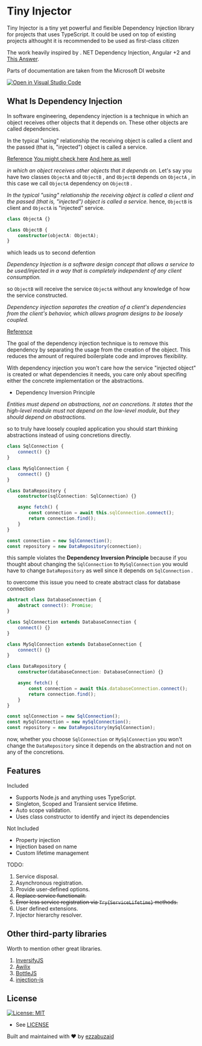 # Tiny Injector

Tiny Injector is a tiny yet powerful and flexible Dependency Injection library for projects that uses TypeScript.
It could be used on top of existing projects althought it is recommended to be used as first-class citizen

The work heavily inspired by . NET Dependency Injection, Angular +2 and [This Answer](https://stackoverflow.com/a/48187842/10415423).

Parts of documentation are taken from the Microsoft DI website

[![Open in Visual Studio Code](https://open.vscode.dev/badges/open-in-vscode.svg)](https://open.vscode.dev/ezzabuzaid/tiny-injector)

## What Is Dependency Injection

In software engineering, dependency injection is a technique in which an object receives other objects that it depends on. These other objects are called dependencies.

In the typical "using" relationship the receiving object is called a client and the passed (that is, "injected") object is called a service.

[Reference](https://en.wikipedia.org/wiki/Dependency_injection)
[You might check here](https://stackoverflow.com/questions/130794/what-is-dependency-injection/140655#140655)
[And here as well](<https://docs.microsoft.com/en-us/dotnet/core/extensions/dependency-injection#:~:text=which%20is%20a%20technique%20for%20achieving%20Inversion%20of%20Control%20(IoC)%20between%20classes%20and%20their%20dependencies.%20Dependency%20injection%20in%20.NET%20is%20a%20first%2Dclass%20citizen%2C%20along%20with%20configuration%2C%20logging%2C%20and%20the%20options%20pattern.>)

_in which an object receives other objects that it depends on._
Let's say you have two classes `ObjectA` and `ObjectB` , and `ObjectB` depends on `ObjectA` , in this case we call `ObjectA` dependency on `ObjectB` .

_In the typical "using" relationship the receiving object is called a client and the passed (that is, "injected") object is called a service._
hence, `ObjectB` is client and `ObjectA` is "injected" service.

```typescript
class ObjectA {}

class ObjectB {
	constructor(objectA: ObjectA);
}
```

which leads us to second defention

_Dependency Injection is a software design concept that allows a service to be used/injected in a way that is completely independent of any client consumption._

so `ObjectB` will receive the service `ObjectA` without any knowledge of how the service constructed.

_Dependency injection separates the creation of a client's dependencies from the client's behavior, which allows program designs to be loosely coupled._

[Reference](https://www.codementor.io/@olotintemitope/dependency-injection-explained-in-plain-english-b24hippx7)

The goal of the dependency injection technique is to remove this dependency by separating the usage from the creation of the object. This reduces the amount of required boilerplate code and improves flexibility.

With dependency injection you won't care how the service "injected object" is created or what dependencies it needs, you care only about specifing either the concrete implementation or the abstractions.

- Dependency Inversion Principle

_Entities must depend on abstractions, not on concretions. It states that the high-level module must not depend on the low-level module, but they should depend on abstractions._

so to truly have loosely coupled application you should start thinking abstractions instead of using concretions directly.

```typescript
class SqlConnection {
	connect() {}
}

class MySqlConnection {
	connect() {}
}

class DataRepository {
	constructor(sqlConnection: SqlConnection) {}

	async fetch() {
		const connection = await this.sqlConnection.connect();
		return connection.find();
	}
}

const connection = new SqlConnection();
const repository = new DataRepository(connection);
```

this sample violates the **Dependency Inversion Principle** because if you thought about changing the `SqlConnection` to `MySqlConnection` you would have to change `DataRepository` as well since it depends on `SqlConnection` .

to overcome this issue you need to create abstract class for database connection

```typescript
abstract class DatabaseConnection {
	abstract connect(): Promise;
}

class SqlConnection extends DatabaseConnection {
	connect() {}
}

class MySqlConnection extends DatabaseConnection {
	connect() {}
}

class DataRepository {
	constructor(databaseConnection: DatabaseConnection) {}

	async fetch() {
		const connection = await this.databaseConnection.connect();
		return connection.find();
	}
}

const sqlConnection = new SqlConnection();
const mySqlConnection = new mySqlConnection();
const repository = new DataRepository(mySqlConnection);
```

now, whether you choose `SqlConnection` or `MySqlConnection` you won't change the `DataRepository` since it depends on the abstraction and not on any of the concretions.

## Features

Included

- Supports Node.js and anything uses TypeScript.
- Singleton, Scoped and Transient service lifetime.
- Auto scope validation.
- Uses class constructor to identify and inject its dependencies

Not Included

- Property injection
- Injection based on name
- Custom lifetime management

TODO:

1. Service disposal.
2. Asynchronous registration.
3. Provide user-defined options.
4. ~~Replace service functionalit.~~
5. ~~Error less service registration via `Try{ServiceLifetime}` methods.~~
6. User defined extensions.
7. Injector hierarchy resolver.

## Other third-party libraries

Worth to mention other great libraries.

1. [InversifyJS](https://www.npmjs.com/package/inversify)
2. [Awilix](https://www.npmjs.com/package/awilix)
3. [BottleJS](https://www.npmjs.com/package/bottlejs)
4. [injection-js](https://www.npmjs.com/package/injection-js)

## License

[![License: MIT](https://img.shields.io/badge/License-MIT-green.svg)](https://opensource.org/licenses/MIT)

- See [LICENSE](/LICENSE)

Built and maintained with ❤️ by [ezzabuzaid](https://github.com/ezzabuzaid)

